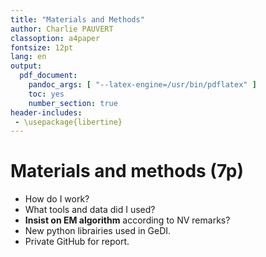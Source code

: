 ```yaml
---
title: "Materials and Methods"
author: Charlie PAUVERT
classoption: a4paper
fontsize: 12pt
lang: en
output:
  pdf_document:
    pandoc_args: [ "--latex-engine=/usr/bin/pdflatex" ] 
    toc: yes
    number_section: true
header-includes:
 - \usepackage{libertine}
--- 
```




# Materials and methods (7p)

* How do I work?
* What tools and data did I used?
* **Insist on EM algorithm** according to NV remarks?
* New python librairies used in GeDI.
* Private GitHub for report.
